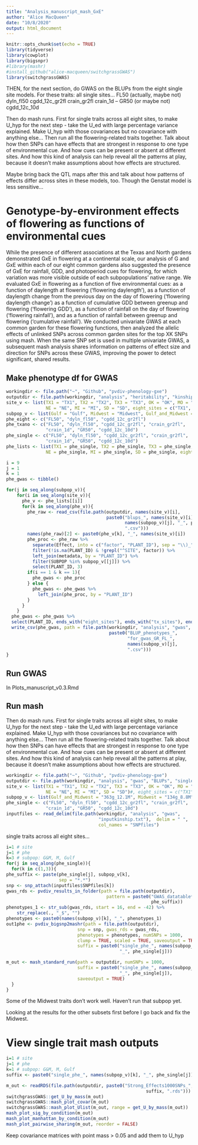 ```yaml
---
title: "Analysis_manuscript_mash_GxE"
author: "Alice MacQueen"
date: "10/8/2020"
output: html_document
---
```


```r
knitr::opts_chunk$set(echo = TRUE)
library(tidyverse)
library(cowplot)
library(bigsnpr)
#library(mashr)
#install_github("alice-macqueen/switchgrassGWAS")
library(switchgrassGWAS)
```

THEN, for the next section, do GWAS on the BLUPs from the eight single site models. For these traits:
all single sites...
FL50 (actually, maybe not)
dyln_fl50
cgdd_12c_gr2fl
crain_gr2fl
crain_1d
--
GR50 (or maybe not)
cgdd_12c_10d

Then do mash runs. First for single traits across all eight sites, to make U_hyp for the next step - take the U_ed with large percentage variance explained. Make U_hyp with those covariances but no covariance with anything else... 
Then run all the flowering-related traits together. Talk about how then SNPs can have effects that are strongest in response to one type of environmental cue. And how cues can be present or absent at different sites. And how this kind of analysis can help reveal all the patterns at play, because it doesn't make assumptions about how effects are structured.

Maybe bring back the QTL maps after this and talk about how patterns of effects differ across sites in these models, too. Though the Genstat model is less sensitive...

# Genotype-by-environment effects of flowering as functions of environmental cues

While the presence of different associations at the Texas and North gardens demonstrated GxE in flowering at a continental scale, our analysis of G and GxE within each of our eight common gardens also suggested the presence of GxE for rainfall, GDD, and photoperiod cues for flowering, for which variation was more visible outside of each subpopulations’ native range. We evaluated GxE in flowering as a function of five environmental cues: as a function of daylength at flowering (‘flowering daylength’), as a function of daylength change from the previous day on the day of flowering (‘flowering daylength change’) as a function of cumulative GDD between greenup and flowering (‘flowering GDD’), as a function of rainfall on the day of flowering (‘flowering rainfall’), and as a function of rainfall between greenup and flowering (‘cumulative rainfall’). We conducted univariate GWAS at each common garden for these flowering functions, then analyzed the allelic effects of unlinked SNPs across common garden sites for the top XK SNPs using mash. When the same SNP set is used in multiple univariate GWAS, a subsequent mash analysis shares information on patterns of effect size and direction for SNPs across these GWAS, improving the power to detect significant, shared results.

## Make phenotype df for GWAS
```r
workingdir <- file.path("~", "Github", "pvdiv-phenology-gxe")
outputdir <- file.path(workingdir, "analysis", "heritability", "kinship_subpop")
site_v <- list(TX1 = "TX1", TX2 = "TX2", TX3 = "TX3", OK = "OK", MO = "MO",
               NE = "NE", MI = "MI", SD = "SD", eight_sites = c("TX1", "TX2", "TX3", "OK", "MO", "NE", "MI", "SD"), tx_sites = c("TX1", "TX2", "TX3"), north_sites = c("MO", "NE", "MI", "SD"))
subpop_v <- list(Gulf = "Gulf", Midwest = "Midwest", Gulf_and_Midwest = c("Gulf", "Midwest"))
phe_eight <- c("FL50", "dyln_fl50", "cgdd_12c_gr2fl")
phe_txano <- c("FL50", "dyln_fl50", "cgdd_12c_gr2fl", "crain_gr2fl",
               "crain_1d", "GR50", "cgdd_12c_10d")
phe_single <- c("FL50", "dyln_fl50", "cgdd_12c_gr2fl", "crain_gr2fl",
               "crain_1d", "GR50", "cgdd_12c_10d")
phe_lists <- list(TX1 = phe_single, TX2 = phe_single, TX3 = phe_single, OK = phe_single, MO = phe_single,
               NE = phe_single, MI = phe_single, SD = phe_single, eight_sites = phe_eight, tx_sites = phe_txano, north_sites = phe_txano)

i = 9
j = 1
k = 1
phe_gwas <- tibble()

for(j in seq_along(subpop_v)){
    for(i in seq_along(site_v)){
      phe_v <- phe_lists[[i]]
      for(k in seq_along(phe_v)){
        phe_raw <- read_csv(file.path(outputdir, names(site_v)[i],
                                      paste0("blups_", names(site_v)[i], "_",
                                             names(subpop_v)[j], "_", phe_v[k],
                                             ".csv")))
        names(phe_raw)[2] <- paste0(phe_v[k], "_", names(site_v)[i])
        phe_proc <- phe_raw %>%
          separate(Effect, into = c("factor", "PLANT_ID"), sep = "\\)_") %>%
          filter(!is.na(PLANT_ID) & !grepl("^SITE", factor)) %>%
          left_join(metadata, by = "PLANT_ID") %>%
          filter(SUBPOP %in% subpop_v[[j]]) %>%
          select(PLANT_ID, 3)
        if(i == 1 & k == 1){
          phe_gwas <- phe_proc
        } else {
          phe_gwas <- phe_gwas %>%
            left_join(phe_proc, by = "PLANT_ID")
        }
      }
    }
  phe_gwas <- phe_gwas %>%
  select(PLANT_ID, ends_with("eight_sites"), ends_with("tx_sites"), ends_with("north_sites"), everything())
  write_csv(phe_gwas, path = file.path(workingdir, "analysis", "gwas", "BLUPs",
                                       paste0("BLUP_phenotypes_",
                                              "for_gwas_GR_FL_",
                                              names(subpop_v)[j],
                                              ".csv")))
}
```

## Run GWAS 
In Plots_manuscript_v0.3.Rmd

## Run mash
Then do mash runs. First for single traits across all eight sites, to make U_hyp for the next step - take the U_ed with large percentage variance explained. Make U_hyp with those covariances but no covariance with anything else... 
Then run all the flowering-related traits together. Talk about how then SNPs can have effects that are strongest in response to one type of environmental cue. And how cues can be present or absent at different sites. And how this kind of analysis can help reveal all the patterns at play, because it doesn't make assumptions about how effects are structured.
```r
workingdir <- file.path("~", "Github", "pvdiv-phenology-gxe")
outputdir <- file.path(workingdir, "analysis", "gwas", "BLUPs", "single_sites")
site_v <- list(TX1 = "TX1", TX2 = "TX2", TX3 = "TX3", OK = "OK", MO = "MO",
               NE = "NE", MI = "MI", SD = "SD")#, eight_sites = c("TX1", "TX2", "TX3", "OK", "MO", "NE", "MI", "SD"), tx_sites = c("TX1", "TX2", "TX3"), north_sites = c("MO", "NE", "MI", "SD"))
subpop_v <- list(Gulf_and_Midwest = "363g_12.1M", Midwest = "134g_8.8M", Gulf = "229g_10.3M")
phe_single <- c("FL50", "dyln_fl50", "cgdd_12c_gr2fl", "crain_gr2fl",
               "crain_1d", "GR50", "cgdd_12c_10d")
inputfiles <- read_delim(file.path(workingdir, "analysis", "gwas",
                                   "inputkinship.txt"),  delim = " ", 
                                   col_names = "SNPfiles")
```

single traits across all eight sites...
```r
i=1 # site
j=1 # phe
k=3 # subpop: G&M, M, Gulf
for(j in seq_along(phe_single)){
  for(k in c(1,3)){
phe_suffix <- paste(phe_single[j], subpop_v[k], 
                    sep = "*.*")
snp <- snp_attach(inputfiles$SNPfiles[k])
gwas_rds <- pvdiv_results_in_folder(path = file.path(outputdir), 
                                      pattern = paste0("GWAS_datatable*.*",
                                                       phe_suffix))
phenotypes_1 <- str_sub(gwas_rds, start = 16, end = -42) %>%
    str_replace(., "_$", "")
phenotypes <- paste0(names(subpop_v)[k], "_", phenotypes_1)
out1phe <- pvdiv_bigsnp2mashr(path = file.path(outputdir), 
                           snp = snp, gwas_rds = gwas_rds, 
                           phenotypes = phenotypes, numSNPs = 1000, 
                           clump = TRUE, scaled = TRUE, saveoutput = TRUE,
                           suffix = paste0("single_phe_", names(subpop_v)[k], 
                                           "_", phe_single[j]))

m_out <- mash_standard_run(path = outputdir, numSNPs = 1000, 
                           suffix = paste0("single_phe_", names(subpop_v)[k], 
                                           "_", phe_single[j]),
                           saveoutput = TRUE)
  }
}
```
Some of the Midwest traits don't work well. Haven't run that subpop yet. 

Looking at the results for the other subsets first before I go back and fix the Midwest.

# View single trait mash outputs
```r
i=1 # site
j=1 # phe
k=1 # subpop: G&M, M, Gulf
suffix <- paste0("single_phe_", names(subpop_v)[k], "_", phe_single[j])

m_out <- readRDS(file.path(outputdir, paste0("Strong_Effects1000SNPs_", 
                                                     suffix, ".rds")))
switchgrassGWAS::get_U_by_mass(m_out)
switchgrassGWAS::mash_plot_covar(m_out)
switchgrassGWAS::mash_plot_Ulist(m_out, range = get_U_by_mass(m_out))
mash_plot_sig_by_condition(m_out)
mash_plot_manhattan_by_condition(m_out)
mash_plot_pairwise_sharing(m_out, reorder = FALSE)

```

Keep covariance matrices with point mass > 0.05 and add them to U_hyp
